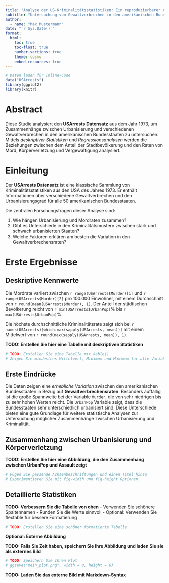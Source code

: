 ```yaml
---
title: "Analyse der US-Kriminalitätsstatistiken: Ein reproduzierbarer Ansatz"
subtitle: "Untersuchung von Gewaltverbrechen in den amerikanischen Bundesstaaten (1973)"
author:
  - name: "Max Mustermann"
date: "`r Sys.Date()`"
format:
  html:
    toc: true
    toc-float: true
    number-sections: true
    theme: cosmo
    embed-resources: true
---
```


```r
# Daten laden für Inline-Code
data("USArrests")
library(ggplot2)
library(knitr)
```

# Abstract

Diese Studie analysiert den **USArrests Datensatz** aus dem Jahr 1973, um Zusammenhänge zwischen Urbanisierung und verschiedenen Gewaltverbrechen in den amerikanischen Bundesstaaten zu untersuchen. Mittels *deskriptiver Statistiken* und *Regressionsanalysen* werden die Beziehungen zwischen dem Anteil der Stadtbevölkerung und den Raten von Mord, Körperverletzung und Vergewaltigung analysiert.

# Einleitung

Der **USArrests Datensatz** ist eine klassische Sammlung von Kriminalitätsstatistiken aus den USA des Jahres 1973. Er enthält Informationen über verschiedene Gewaltverbrechen und den Urbanisierungsgrad für alle 50 amerikanischen Bundesstaaten.

Die zentralen Forschungsfragen dieser Analyse sind:

1. Wie hängen Urbanisierung und Mordraten zusammen?
2. Gibt es Unterschiede in den Kriminalitätsmustern zwischen stark und schwach urbanisierten Staaten?
3. Welche Faktoren erklären am besten die Variation in den Gewaltverbrechensraten?

# Erste Ergebnisse

## Deskriptive Kennwerte

Die Mordrate variiert zwischen `r range(USArrests$Murder)[1]` und `r range(USArrests$Murder)[2]` pro 100.000 Einwohner, mit einem Durchschnitt von `r round(mean(USArrests$Murder), 1)`. Der Anteil der städtischen Bevölkerung reicht von `r min(USArrests$UrbanPop)`% bis `r max(USArrests$UrbanPop)`%.

Die höchste durchschnittliche Kriminalitätsrate zeigt sich bei `r names(USArrests)[which.max(sapply(USArrests, mean))]` mit einem Mittelwert von `r round(max(sapply(USArrests, mean)), 1)`.

**TODO: Erstellen Sie hier eine Tabelle mit deskriptiven Statistiken**

```r
# TODO: Erstellen Sie eine Tabelle mit kable() 
# Zeigen Sie mindestens Mittelwert, Minimum und Maximum für alle Variablen

```

## Erste Eindrücke

Die Daten zeigen eine *erhebliche Variation* zwischen den amerikanischen Bundesstaaten in Bezug auf **Gewaltverbrechensraten**. Besonders auffällig ist die große Spannweite bei der Variable `Murder`, die von sehr niedrigen bis zu sehr hohen Werten reicht. Die `UrbanPop` Variable zeigt, dass die Bundesstaaten sehr unterschiedlich urbanisiert sind. Diese Unterschiede bieten eine gute Grundlage für weitere statistische Analysen zur Untersuchung möglicher Zusammenhänge zwischen Urbanisierung und Kriminalität.

## Zusammenhang zwischen Urbanisierung und Körperverletzung

**TODO: Erstellen Sie hier eine Abbildung, die den Zusammenhang zwischen UrbanPop und Assault zeigt**

```r
# Fügen Sie passende Achsenbeschriftungen und einen Titel hinzu
# Experimentieren Sie mit fig-width und fig-height Optionen

```


## Detaillierte Statistiken

**TODO: Verbessern Sie die Tabelle von oben**
- Verwenden Sie schönere Spaltennamen
- Runden Sie die Werte sinnvoll
- Optional: Verwenden Sie flextable für bessere Formatierung

```r
# TODO: Erstellen Sie eine schöner formatierte Tabelle

```

**Optional: Externe Abbildung**

**TODO: Falls Sie Zeit haben, speichern Sie Ihre Abbildung und laden Sie sie als externes Bild**

```r
# TODO: Speichern Sie Ihren Plot
# ggsave("mein_plot.png", width = 8, height = 6)
```

**TODO: Laden Sie das externe Bild mit Markdown-Syntax**
<!-- ![Meine Abbildung](mein_plot.png){width=80%} -->